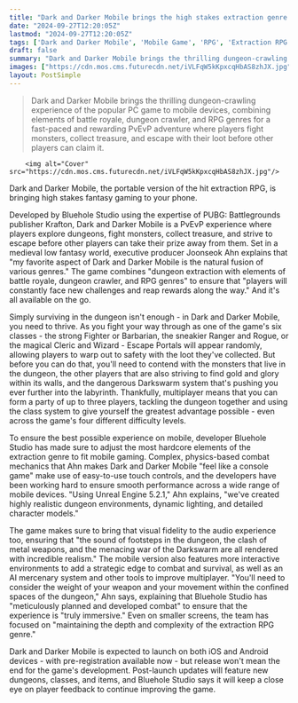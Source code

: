 ```yaml
---
title: "Dark and Darker Mobile brings the high stakes extraction genre to your phone"
date: "2024-09-27T12:20:05Z"
lastmod: "2024-09-27T12:20:05Z"
tags: ['Dark and Darker Mobile', 'Mobile Game', 'RPG', 'Extraction RPG', 'PvEvP', 'Dungeon Crawler', 'Battle Royale', 'Android', 'iOS']
draft: false
summary: "Dark and Darker Mobile brings the thrilling dungeon-crawling experience of the popular PC game to mobile devices, combining elements of battle royale, dungeon crawler, and RPG genres for a fast-paced and rewarding PvEvP adventure where players fight monsters, collect treasure, and escape with their loot before other players can claim it."
images: ["https://cdn.mos.cms.futurecdn.net/iVLFqW5kKpxcqHbAS8zhJX.jpg"]
layout: PostSimple
---
```

> Dark and Darker Mobile brings the thrilling dungeon-crawling experience of the popular PC game to mobile devices, combining elements of battle royale, dungeon crawler, and RPG genres for a fast-paced and rewarding PvEvP adventure where players fight monsters, collect treasure, and escape with their loot before other players can claim it.


        <img alt="Cover" src="https://cdn.mos.cms.futurecdn.net/iVLFqW5kKpxcqHbAS8zhJX.jpg"/>
        
Dark and Darker Mobile, the portable version of the hit extraction RPG, is bringing high stakes fantasy gaming to your phone.

Developed by Bluehole Studio using the expertise of PUBG: Battlegrounds publisher Krafton, Dark and Darker Mobile is a PvEvP experience where players explore dungeons, fight monsters, collect treasure, and strive to escape before other players can take their prize away from them. Set in a medieval low fantasy world, executive producer Joonseok Ahn explains that "my favorite aspect of Dark and Darker Mobile is the natural fusion of various genres." The game combines "dungeon extraction with elements of battle royale, dungeon crawler, and RPG genres" to ensure that "players will constantly face new challenges and reap rewards along the way." And it's all available on the go.

Simply surviving in the dungeon isn't enough - in Dark and Darker Mobile, you need to thrive. As you fight your way through as one of the game's six classes - the strong Fighter or Barbarian, the sneakier Ranger and Rogue, or the magical Cleric and Wizard - Escape Portals will appear randomly, allowing players to warp out to safety with the loot they've collected. But before you can do that, you'll need to contend with the monsters that live in the dungeon, the other players that are also striving to find gold and glory within its walls, and the dangerous Darkswarm system that's pushing you ever further into the labyrinth. Thankfully, multiplayer means that you can form a party of up to three players, tackling the dungeon together and using the class system to give yourself the greatest advantage possible - even across the game's four different difficulty levels.

To ensure the best possible experience on mobile, developer Bluehole Studio has made sure to adjust the most hardcore elements of the extraction genre to fit mobile gaming. Complex, physics-based combat mechanics that Ahn makes Dark and Darker Mobile "feel like a console game" make use of easy-to-use touch controls, and the developers have been working hard to ensure smooth performance across a wide range of mobile devices. "Using Unreal Engine 5.2.1," Ahn explains, "we've created highly realistic dungeon environments, dynamic lighting, and detailed character models." 

The game makes sure to bring that visual fidelity to the audio experience too, ensuring that "the sound of footsteps in the dungeon, the clash of metal weapons, and the menacing war of the Darkswarm are all rendered with incredible realism." The mobile version also features more interactive environments to add a strategic edge to combat and survival, as well as an AI mercenary system and other tools to improve multiplayer. "You'll need to consider the weight of your weapon and your movement within the confined spaces of the dungeon," Ahn says, explaining that Bluehole Studio has "meticulously planned and developed combat" to ensure that the experience is "truly immersive." Even on smaller screens, the team has focused on "maintaining the depth and complexity of the extraction RPG genre."

Dark and Darker Mobile is expected to launch on both iOS and Android devices - with pre-registration available now - but release won't mean the end for the game's development. Post-launch updates will feature new dungeons, classes, and items, and Bluehole Studio says it will keep a close eye on player feedback to continue improving the game.
        